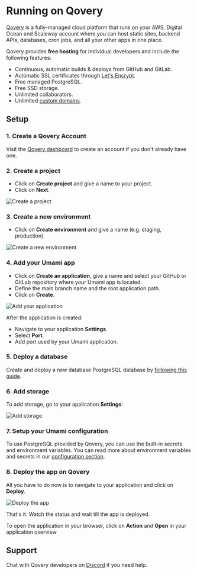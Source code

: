 # Running on Qovery

[Qovery](https://www.qovery.com) is a fully-managed cloud platform that runs on your AWS, Digital Ocean and Scaleway account where you can host static sites, backend APIs, databases, cron jobs, and all your other apps in one place.

Qovery provides **free hosting** for individual developers and include the following features:

- Continuous, automatic builds & deploys from GitHub and GitLab.
- Automatic SSL certificates through [Let's Encrypt](https://letsencrypt.org).
- Free managed PostgreSQL.
- Free SSD storage.
- Unlimited collaborators.
- Unlimited [custom domains](https://hub.qovery.com/docs/using-qovery/configuration/application/#domains).

## Setup

### 1. Create a Qovery Account

Visit the [Qovery dashboard](https://start.qovery.com) to create an account if you don't already have one.

### 2. Create a project

- Click on **Create project** and give a name to your project.
- Click on **Next**.

![Create a project](https://hub.qovery.com/img/heroku/heroku-2.png)

### 3. Create a new environment

- Click on **Create environment** and give a name (e.g. staging, production).

![Create a new environment](https://hub.qovery.com/img/heroku/heroku-3.png)

### 4. Add your Umami app

- Click on **Create an application**, give a name and select your GitHub or GitLab repository where your Umami app is located.
- Define the main branch name and the root application path.
- Click on **Create**.

![Add your application](https://hub.qovery.com/img/rust/rust.png)

After the application is created:

- Navigate to your application **Settings**.
- Select **Port**.
- Add port used by your Umami application.

### 5. Deploy a database

Create and deploy a new database PostgreSQL database by [following this guide](https://hub.qovery.com/guides/getting-started/create-a-database).

### 6. Add storage

To add storage, go to your application **Settings**:

![Add storage](https://hub.qovery.com/img/add-storage.png)

### 7. Setup your Umami configuration

To use PostgreSQL provided by Qovery, you can use the built-in secrets and environment variables. You can read more about environment variables and secrets in our [configuration section](https://hub.qovery.com/docs/using-qovery/configuration/environment-variable/).

### 8. Deploy the app on Qovery

All you have to do now is to navigate to your application and click on **Deploy**.

![Deploy the app](https://hub.qovery.com/img/heroku/heroku-1.png)

That's it. Watch the status and wait till the app is deployed.

To open the application in your browser, click on **Action** and **Open** in your application overview

## Support

Chat with Qovery developers on [Discord](https://discord.qovery.com) if you need help.
